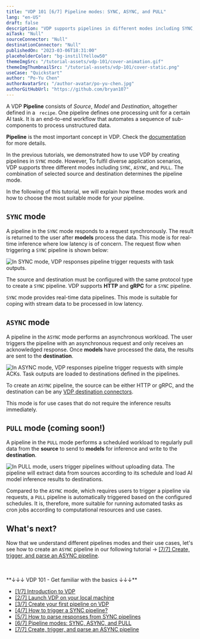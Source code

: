 ```yaml
---
title: "VDP 101 [6/7] Pipeline modes: SYNC, ASYNC, and PULL"
lang: "en-US"
draft: false
description: "VDP supports pipelines in different modes including SYNC, ASYNC and PULL to fulfil diverse application scenarios."
aiTask: "Null"
sourceConnector: "Null"
destinationConnector: "Null"
publishedOn: "2023-03-06T18:31:00"
placeholderColor: "bg-instillYellow50"
themeImgSrc: "/tutorial-assets/vdp-101/cover-animation.gif"
themeImgThumbnailSrc: "/tutorial-assets/vdp-101/cover-static.png"
useCase: "Quickstart"
author: "Po-Yu Chen"
authorAvatarSrc: "/author-avatar/po-yu-chen.jpg"
authorGitHubUrl: "https://github.com/bryan107"
---
```


A VDP **Pipeline** consists of _Source_, _Model_ and _Destination_, altogether defined in a ` recipe`. One pipeline defines one processing unit for a certain AI task.
It is an end-to-end workflow that automates a sequence of sub-components to process unstructured data.

<InfoBlock type="info" title="info">

**Pipeline** is the most important concept in VDP. Check the [documentation](/docs/core-concepts/pipeline/?utm_source=blog&utm_medium=link&utm_campaign=vdp-101-6-pipeline-modes) for more details.

</InfoBlock>

In the previous tutorials, we demonstrated how to use VDP by creating pipelines in `SYNC` mode. However, To fulfil diverse application scenarios, VDP supports three different modes including `SYNC`, `ASYNC`, and `PULL`.
The combination of selected source and destination determines the pipeline mode.

In the following of this tutorial, we will explain how these modes work and how to choose the most suitable mode for your pipeline.

## `SYNC` mode

A pipeline in the `SYNC` mode responds to a request synchronously. The result is returned to the user after **models** process the data. This mode is for real-time inference where low latency is of concern. The request flow when triggering a `SYNC` pipeline is shown below:

<img
  src="/tutorial-assets/vdp-101/6-pipeline-modes/sync.svg"
  alt="In SYNC mode, VDP responses pipeline trigger requests with task outputs."
/>

The source and destination must be configured with the same protocol type to create a `SYNC` pipeline. VDP supports **HTTP** and **gRPC** for a `SYNC` pipeline.

`SYNC` mode provides real-time data pipelines. This mode is suitable for coping with stream data to be processed in low latency.

## `ASYNC` mode

A pipeline in the `ASYNC` mode performs an asynchronous workload. The user triggers the pipeline with an asynchronous request and only receives an acknowledged response. Once **models** have processed the data, the results are sent to the **destination**.

<img
  src="/tutorial-assets/vdp-101/6-pipeline-modes/async.svg"
  alt="In ASYNC mode, VDP responses pipeline trigger requests with simple ACKs. Task outputs are loaded to destinations defined in the pipelines."
/>

To create an `ASYNC` pipeline, the source can be either HTTP or gRPC, and the destination can be any [VDP destination connectors](/docs/core-concepts/data-connector#destination).

This mode is for use cases that do not require the inference results immediately.

## `PULL` mode (coming soon!)

A pipeline in the `PULL` mode performs a scheduled workload to regularly pull data from the **source** to send to **models** for inference and write to the **destination**.

<img
  src="/tutorial-assets/vdp-101/6-pipeline-modes/pull.svg"
  alt="In PULL mode, users trigger pipelines without uploading data. The pipeline will extract data from sources according to its schedule and load AI model inference results to destinations."
/>

Compared to the `ASYNC` mode, which requires users to trigger a pipeline via requests, a `PULL` pipeline is automatically triggered based on the configured schedules.
It is, therefore, more suitable for running automated tasks as cron jobs according to computational resources and use cases.

## What's next?

Now that we understand different pipelines modes and their use cases, let's see how to create an `ASYNC` pipeline in our following tutorial → [[7/7] Create, trigger, and parse an ASYNC pipeline](/tutorials/vdp-101-7-create-trigger-parse-an-async-pipeline/?utm_source=blog&utm_medium=link&utm_campaign=vdp-101-6-pipeline-modes).

<br />
<br />
**↓↓↓ VDP 101 - Get familiar with the basics ↓↓↓**

- [[1/7] Introduction to VDP](/tutorials/vdp-101-1-introduction)
- [[2/7] Launch VDP on your local machine](/tutorials/vdp-101-2-quickstart)
- [[3/7] Create your first pipeline on VDP](/tutorials/vdp-101-3-create-your-first-pipeline)
- [[4/7] How to trigger a SYNC pipeline?](/tutorials/vdp-101-4-how-to-trigger-a-sync-pipeline)
- [[5/7] How to parse responses from SYNC pipelines](/tutorials/vdp-101-5-how-to-parse-vdp-responses)
- [[6/7] Pipeline modes: SYNC, ASYNC, and PULL](/tutorials/vdp-101-6-pipeline-modes)
- [[7/7] Create, trigger, and parse an ASYNC pipeline](/tutorials/vdp-101-7-create-trigger-parse-an-async-pipeline)
